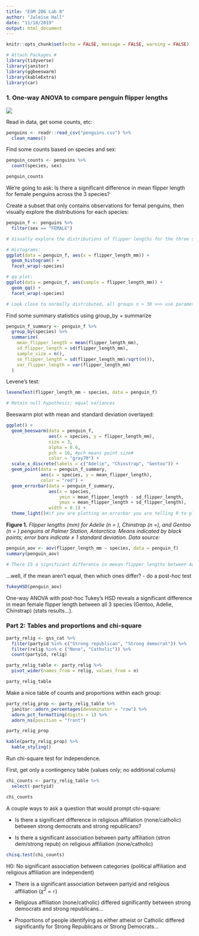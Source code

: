 ```yaml
---
title: "ESM 206 Lab 8"
author: "Jaleise Hall"
date: "11/18/2019"
output: html_document
---
```


```r
knitr::opts_chunk$set(echo = FALSE, message = FALSE, warning = FALSE)
```

```r
# Attach Packages #
library(tidyverse)
library(janitor)
library(ggbeeswarm)
library(kableExtra)
library(car)
```

### 1. One-way ANOVA to compare penguin flipper lengths

![](penguin-heights.jpg)

Read in data, get some counts, etc:

```r
penguins <- readr::read_csv("penguins.csv") %>% 
  clean_names()
```

Find some counts based on species and sex:
```r
penguin_counts <- penguins %>% 
  count(species, sex)

penguin_counts
```

We're going to ask: Is there a significant difference in mean flipper length for female penguins across the 3 species?

Create a subset that only contains observations for femal penguins, then visually explore the distributions for each species:
```r
penguin_f <- penguins %>% 
  filter(sex == "FEMALE")

# Visually explore the distributions of flipper lengths for the three species:

# Histograms:
ggplot(data = penguin_f, aes(x = flipper_length_mm)) +
  geom_histogram() +
  facet_wrap(~species)

# qq plot: 
ggplot(data = penguin_f, aes(sample = flipper_length_mm)) +
  geom_qq() +
  facet_wrap(~species)

# Look close to normally distributed, all groups n > 30 >>> use parametric one-way ANOVA to compare flipper lengths
```

Find some summary statistics using group_by + summarize

```r
penguin_f_summary <- penguin_f %>% 
  group_by(species) %>% 
  summarize(
    mean_flipper_length = mean(flipper_length_mm),
    sd_flipper_length = sd(flipper_length_mm),
    sample_size = n(),
    se_flipper_length = sd(flipper_length_mm)/sqrt(n()),
    var_flipper_length = var(flipper_length_mm)
  )
```

Levene's test:
```r
leveneTest(flipper_length_mm ~ species, data = penguin_f)

# Retain null hypothesis: equal variances
```

Beeswarm plot with mean and standard deviation overlayed:

```r
ggplot() +
  geom_beeswarm(data = penguin_f,
                aes(x = species, y = flipper_length_mm),
                size = 3,
                alpha = 0.6,
                pch = 16, #pch means point size#
                color = "gray70") +
  scale_x_discrete(labels = c("Adelie", "Chinstrap", "Gentoo")) +
  geom_point(data = penguin_f_summary,
             aes(x = species, y = mean_flipper_length),
             color = "red") +
  geom_errorbar(data = penguin_f_summary,
                aes(x = species,
                    ymin = mean_flipper_length - sd_flipper_length,
                    ymax = mean_flipper_length + sd_flipper_length),
                width = 0.1) +
  theme_light()#if you are plotting an errorbar you are telling R to plot a line that extends to the mean + 1sd to the mean - 1sd#
```

**Figure 1.** *Flipper lengths (mm) for Adelie (n = ), Chinstrap (n =), and Gentoo (n = ) penguins at Palmer Station, Antarctica. Means indicated by black points; error bars indicate $\pm$ 1 standard deviation. Data source:*

```r
penguin_aov <- aov(flipper_length_mm ~ species, data = penguin_f)
summary(penguin_aov)

# There IS a significant difference in meean flipper lengths between Adelie, Chinstrap, and Gentoo penguins at Palmer Station (F(2,162) = 411.8, p < 0.0001).

```

...well, if the mean aren't equal, then which ones differ? 
- do a post-hoc test
```r
TukeyHSD(penguin_aov)
```

One-way ANOVA with post-hoc Tukey's HSD reveals a significant difference in mean female flipper length between all 3 species (Gentoo, Adelie, Chinstrap) (stats results...).

### Part 2: Tables and proportions and chi-square
```r
party_relig <- gss_cat %>% 
  filter(partyid %in% c("Strong republican", "Strong democrat")) %>% 
  filter(relig %in% c ("None", "Catholic")) %>% 
  count(partyid, relig)

party_relig_table <- party_relig %>% 
  pivot_wider(names_from = relig, values_from = n)

party_relig_table
```

Make a nice table of counts and proportions within each group:
```r
party_relig_prop <- party_relig_table %>% 
  janitor::adorn_percentages(denominator = "row") %>% 
  adorn_pct_formatting(digits = 1) %>% 
  adorn_ns(position = "front")

party_relig_prop

kable(party_relig_prop) %>% 
  kable_styling()
```

Run chi-square test for independence.

First, get only a contingency table (values only; no additional colums)

```r
chi_counts <- party_relig_table %>% 
  select(-partyid)

chi_counts
```

A couple ways to ask a question that would prompt chi-square:

- Is there a significant difference in religious affiliation (none/catholic) between strong democrats and strong republicans?

- Is there a significant association between party affiliation (stron dem/strong repub) on religious affiliation (none/catholic)
```r
chisq.test(chi_counts)
```

H0: No significant association between categories (political affiliation and religious affiliation are independent)

- There is a significant association between partyid and religious affiliation ($\chi^2$ = `r`)

- Religious affiliation (none/catholic) differed significantly between strong democrats and strong republicans...

- Proportions of people identifying as either atheist or Catholic differed significantly for Strong Republicans or Strong Democrats...







